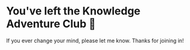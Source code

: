 # You've left the Knowledge Adventure Club 👋

If you ever change your mind, please let me know. Thanks for joining in!
